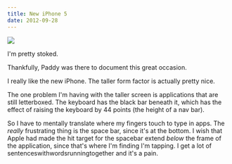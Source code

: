 ```yaml
---
title: New iPhone 5
date: 2012-09-28
---
```



 ![](0BE4C7001AC14718990FE1EF3E538D19.jpg)

I'm pretty stoked.

Thankfully, Paddy was there to document this great occasion.

I really like the new iPhone. The taller form factor is actually pretty nice.

The one problem I'm having with the taller screen is applications that are still letterboxed. The keyboard has the black bar beneath it, which has the effect of raising the keyboard by 44 points (the height of a nav bar).

So I have to mentally translate where my fingers touch to type in apps. The _really_ frustrating thing is the space bar, since it's at the bottom. I wish that Apple had made the hit target for the spacebar extend _below_ the frame of the application, since that's where I'm finding I'm tapping. I get a lot of sentenceswithwordsrunningtogether and it's a pain.


  